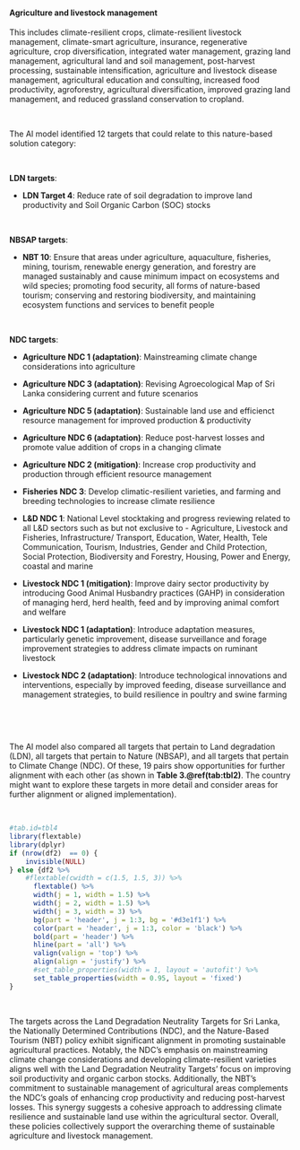 #### Agriculture and livestock management

::: {custom-style='Citation'}
This includes climate-resilient crops, climate-resilient livestock management, climate-smart agriculture, insurance,  regenerative agriculture, crop diversification, integrated water management, grazing land management, agricultural land and soil management, post-harvest processing, sustainable intensification, agriculture and livestock disease management, agricultural education and consulting, increased food productivity, agroforestry, agricultural diversification, improved grazing land management, and reduced grassland conservation to cropland.
:::

<br>

::: {custom-style='Text'}
The AI model identified 12 targets that could relate to this nature-based solution category:
:::

<br>


**LDN targets**:

-   **LDN Target 4**: Reduce rate of soil degradation to improve land productivity and Soil Organic Carbon (SOC) stocks



​

**NBSAP targets**:

-   **NBT 10**: Ensure that areas under agriculture, aquaculture, fisheries, mining, tourism, renewable energy generation, and forestry are managed sustainably and cause minimum impact on ecosystems and wild species; promoting food security, all forms of nature-based tourism; conserving and restoring biodiversity, and maintaining ecosystem functions and services to benefit people



​

**NDC targets**:

-   **Agriculture NDC 1 (adaptation)**: Mainstreaming climate change considerations into agriculture

-   **Agriculture NDC 3 (adaptation)**: Revising Agroecological Map of Sri Lanka considering current and future scenarios

-   **Agriculture NDC 5 (adaptation)**: Sustainable land use and efficienct resource management for improved production & productivity

-   **Agriculture NDC 6 (adaptation)**: Reduce post-harvest losses and promote value addition of crops in a changing climate

-   **Agriculture NDC 2 (mitigation)**: Increase crop productivity and production through efficient resource management

-   **Fisheries NDC 3**: Develop climatic-resilient varieties, and farming and breeding technologies to increase climate resilience

-   **L&D NDC 1**: National Level stocktaking and progress reviewing related to all L&D sectors such as but not exclusive to - Agriculture, Livestock and Fisheries, Infrastructure/ Transport, Education, Water, Health, Tele Communication, Tourism, Industries, Gender and Child Protection, Social Protection, Biodiversity and Forestry, Housing, Power and Energy, coastal and marine

-   **Livestock NDC 1 (mitigation)**: Improve dairy sector productivity by introducing Good Animal Husbandry practices (GAHP) in consideration of managing herd, herd health, feed and by improving animal comfort and welfare

-   **Livestock NDC 1 (adaptation)**: Introduce adaptation measures, particularly genetic improvement, disease surveillance and forage improvement strategies to address climate impacts on ruminant livestock

-   **Livestock NDC 2 (adaptation)**: Introduce technological innovations and interventions, especially by improved feeding, disease surveillance and management strategies, to build resilience in poultry and swine farming



​






<br>

::: {custom-style='Text'}
The AI model also compared all targets that pertain to Land degradation (LDN), all targets that pertain to Nature (NBSAP), and all targets that pertain to Climate Change (NDC). Of these, 19 pairs show opportunities for further alignment with each other (as shown in **Table 3.\@ref(tab:tbl2)**. The country might want to explore these targets in more detail and consider areas for further alignment or aligned implementation).
:::

<br>

```r
#tab.id=tbl4
library(flextable)
library(dplyr)
if (nrow(df2)  == 0) {
    invisible(NULL)
} else {df2 %>% 
    #flextable(cwidth = c(1.5, 1.5, 3)) %>% 
      flextable() %>% 
      width(j = 1, width = 1.5) %>% 
      width(j = 2, width = 1.5) %>% 
      width(j = 3, width = 3) %>% 
      bg(part = 'header', j = 1:3, bg = '#d3e1f1') %>% 
      color(part = 'header', j = 1:3, color = 'black') %>% 
      bold(part = 'header') %>% 
      hline(part = 'all') %>% 
      valign(valign = 'top') %>% 
      align(align = 'justify') %>%  
      #set_table_properties(width = 1, layout = 'autofit') %>% 
      set_table_properties(width = 0.95, layout = 'fixed')
}
```

<br>

::: {custom-style='summ'}
The targets across the Land Degradation Neutrality Targets for Sri Lanka, the Nationally Determined Contributions (NDC), and the Nature-Based Tourism (NBT) policy exhibit significant alignment in promoting sustainable agricultural practices. Notably, the NDC's emphasis on mainstreaming climate change considerations and developing climate-resilient varieties aligns well with the Land Degradation Neutrality Targets' focus on improving soil productivity and organic carbon stocks. Additionally, the NBT's commitment to sustainable management of agricultural areas complements the NDC's goals of enhancing crop productivity and reducing post-harvest losses. This synergy suggests a cohesive approach to addressing climate resilience and sustainable land use within the agricultural sector. Overall, these policies collectively support the overarching theme of sustainable agriculture and livestock management.
:::

<br>

